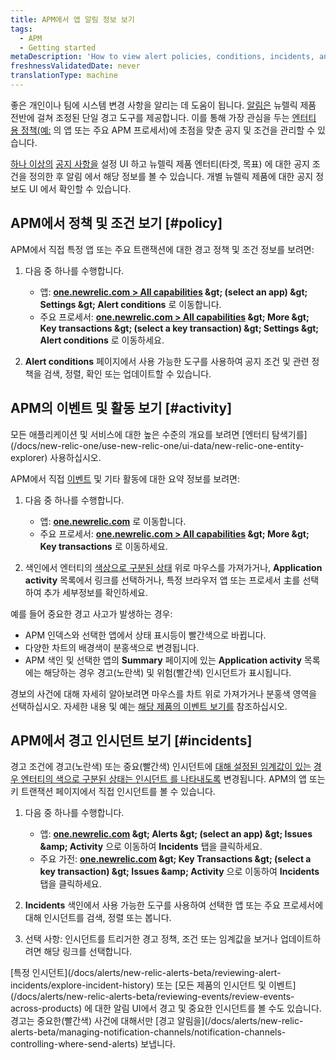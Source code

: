 ```yaml
---
title: APM에서 앱 알림 정보 보기
tags:
  - APM
  - Getting started
metaDescription: 'How to view alert policies, conditions, incidents, and other activity and events directly from APM.'
freshnessValidatedDate: never
translationType: machine
---
```


좋은 <InlinePopover type="alerts" />개인이나 팀에 시스템 변경 사항을 알리는 데 도움이 됩니다. [알림은](/docs/alerts/new-relic-alerts-beta/getting-started/new-relic-alerts) 뉴렐릭 제품 전반에 걸쳐 조정된 단일 경고 도구를 제공합니다. 이를 통해 가장 관심을 두는 [엔터티](/docs/alerts/new-relic-alerts-beta/getting-started/alerts-glossary#alert-entity) [](/docs/alerts/new-relic-alerts-beta/getting-started/alerts-glossary#alert-condition)[용 정책(예:](/docs/alerts/new-relic-alerts-beta/getting-started/alerts-glossary#alert-policy) 의 앱 또는 주요 APM 프로세서)에 초점을 맞춘 공지 및 조건을 관리할 수 있습니다.

[하나 이상의](/docs/alerts/organize-alerts/create-edit-or-find-alert-policy/) [공지 사항을](/docs/alerts/new-relic-alerts-beta/configuring-alert-policies/define-alert-conditions) [](/docs/alerts/new-relic-alerts-beta/configuring-alert-policies/select-product-targets-alert-condition)설정 UI 하고 뉴렐릭 제품 엔터티(타겟, 목표) 에 대한 공지 조건을 정의한 후 알림 에서 해당 정보를 볼 수 있습니다. 개별 뉴렐릭 제품에 대한 공지 정보도 UI 에서 확인할 수 있습니다.

## APM에서 정책 및 조건 보기 [#policy]

APM에서 직접 특정 앱 또는 주요 트랜잭션에 대한 경고 정책 및 조건 정보를 보려면:

1. 다음 중 하나를 수행합니다.

   * 앱: <DNT>**[one.newrelic.com &gt; All capabilities](https://one.newrelic.com/all-capabilities) &amp;gt; (select an app) &amp;gt; Settings &amp;gt; Alert conditions**</DNT> 로 이동합니다.
   * 주요 프로세서: <DNT>**[one.newrelic.com &gt; All capabilities](https://one.newrelic.com/all-capabilities) &amp;gt; More &amp;gt; Key transactions &amp;gt; (select a key transaction) &amp;gt; Settings &amp;gt; Alert conditions**</DNT> 로 이동하세요.

2. <DNT>**Alert conditions**</DNT> 페이지에서 사용 가능한 도구를 사용하여 공지 조건 및 관련 정책을 검색, 정렬, 확인 또는 업데이트할 수 있습니다.

## APM의 이벤트 및 활동 보기 [#activity]

<Callout variant="tip">
  모든 애플리케이션 및 서비스에 대한 높은 수준의 개요를 보려면 [엔터티 탐색기를](/docs/new-relic-one/use-new-relic-one/ui-data/new-relic-one-entity-explorer) 사용하십시오.
</Callout>

APM에서 직접 [이벤트](/docs/alerts/new-relic-alerts-beta/getting-started/alerts-glossary#event) 및 기타 활동에 대한 요약 정보를 보려면:

1. 다음 중 하나를 수행합니다.

   * 앱: <DNT>**[one.newrelic.com](https://one.newrelic.com/all-capabilities)**</DNT> 로 이동합니다.
   * 주요 프로세서: <DNT>**[one.newrelic.com &gt; All capabilities](https://one.newrelic.com/all-capabilities) &amp;gt; More &amp;gt; Key transactions**</DNT> 로 이동하세요.

2. 색인에서 엔터티의 [색상으로 구분된 상태](/docs/alerts/new-relic-alerts-beta/getting-started/alerts-glossary#health-status) 위로 마우스를 가져가거나, <DNT>**Application activity**</DNT> 목록에서 링크를 선택하거나, 특정 브라우저 앱 또는 프로세서 主를 선택하여 추가 세부정보를 확인하세요.

예를 들어 중요한 경고 사고가 발생하는 경우:

* APM 인덱스와 선택한 앱에서 상태 표시등이 빨간색으로 바뀝니다.
* 다양한 차트의 배경색이 분홍색으로 변경됩니다.
* APM 색인 및 선택한 앱의 <DNT>**Summary**</DNT> 페이지에 있는 <DNT>**Application activity**</DNT> 목록에는 해당하는 경우 경고(노란색) 및 위험(빨간색) 인시던트가 표시됩니다.

경보의 사건에 대해 자세히 알아보려면 마우스를 차트 위로 가져가거나 분홍색 영역을 선택하십시오. 자세한 내용 및 예는 [해당 제품의 이벤트 보기를](/docs/alerts/new-relic-alerts-beta/reviewing-events/view-events-their-products) 참조하십시오.

## APM에서 경고 인시던트 보기 [#incidents]

경고 조건에 경고(노란색) 또는 중요(빨간색) 인시던트에 [대해 설정된 임계값이 있는](/docs/alerts/new-relic-alerts-beta/getting-started/alerts-glossary#alert-threshold) [경우 엔터티의 색으로 구분된 상태는 인시던트 를 나타내도록](/docs/alerts/new-relic-alerts-beta/getting-started/alerts-glossary#health-status) 변경됩니다. APM의 앱 또는 키 트랜잭션 페이지에서 직접 인시던트를 볼 수 있습니다.

1. 다음 중 하나를 수행합니다.

   * 앱: <DNT>**[one.newrelic.com](https://one.newrelic.com/all-capabilities) &amp;gt; Alerts &amp;gt; (select an app) &amp;gt; Issues &amp;amp; Activity**</DNT> 으로 이동하여 <DNT>**Incidents**</DNT> 탭을 클릭하세요.
   * 주요 가전: <DNT>**[one.newrelic.com](https://one.newrelic.com/all-capabilities) &amp;gt; Key Transactions &amp;gt; (select a key transaction) &amp;gt; Issues &amp;amp; Activity**</DNT> 으로 이동하여 <DNT>**Incidents**</DNT> 탭을 클릭하세요.

2. <DNT>**Incidents**</DNT> 색인에서 사용 가능한 도구를 사용하여 선택한 앱 또는 주요 프로세서에 대해 인시던트를 검색, 정렬 또는 봅니다.

3. 선택 사항: 인시던트를 트리거한 경고 정책, 조건 또는 임계값을 보거나 업데이트하려면 해당 링크를 선택합니다.

<Callout variant="tip">
  [특정 인시던트](/docs/alerts/new-relic-alerts-beta/reviewing-alert-incidents/explore-incident-history) 또는 [모든 제품의 인시던트 및 이벤트](/docs/alerts/new-relic-alerts-beta/reviewing-events/review-events-across-products) 에 대한 알림 UI에서 경고 및 중요한 인시던트를 볼 수도 있습니다. 경고는 중요한(빨간색) 사건에 대해서만 [경고 알림을](/docs/alerts/new-relic-alerts-beta/managing-notification-channels/notification-channels-controlling-where-send-alerts) 보냅니다.
</Callout>